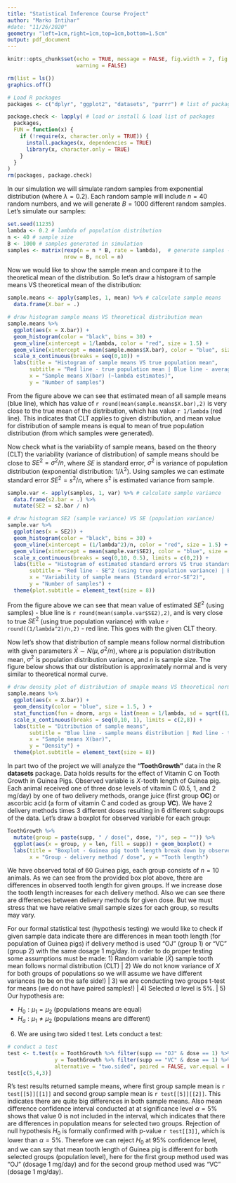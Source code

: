 ```yaml
---
title: "Statistical Inference Course Project"
author: "Marko Intihar"
#date: "11/26/2020"
geometry: "left=1cm,right=1cm,top=1cm,bottom=1.5cm"
output: pdf_document
---
```


```r
knitr::opts_chunk$set(echo = TRUE, message = FALSE, fig.width = 7, fig.height = 3,
                      warning = FALSE)
```

```r
rm(list = ls())
graphics.off()

# Load R packages
packages <- c("dplyr", "ggplot2", "datasets", "purrr") # list of packages to load

package.check <- lapply( # load or install & load list of packages
  packages,
  FUN = function(x) {
    if (!require(x, character.only = TRUE)) {
      install.packages(x, dependencies = TRUE)
      library(x, character.only = TRUE)
    }
  }
) 
rm(packages, package.check)

```

<!-- # Part 1: Simulation -->

<!-- We are investigating exponential distribution and we are comparing it with the Central Limit Theorem (CLT). Random variable $X$ follows exponential distribution $exp(\lambda)$, where parameter $lambda$ is rate parameter. The probability densitiy function (PDF) of exponentila distribution is: -->

<!-- $$ -->
<!-- f(x) =  -->
<!-- \begin{cases} -->
<!-- \lambda \cdot e^{-\lambda \cdot x}\, ,& x\geq 0 \\ -->
<!-- 0\, ,&x < 0 -->
<!-- \end{cases} -->
<!-- $$ -->

<!-- From the theory we know that mean or expected value of exponential distribution is $E[X]=\lambda$ and variance is $Var[X]=\frac{1}{\lambda}$. -->

In our simulation we will simulate random samples from exponential distribution (where $\lambda = 0.2$). Each random sample will include $n=40$ random numbers, and we will generate $B=1000$ different random samples. Let's simulate our samples:

::: {.tiny}
```r
set.seed(11235)
lambda <- 0.2 # lambda of population distribution
n <- 40 # sample size
B <- 1000 # samples generated in simulation
samples <- matrix(rexp(n = n * B, rate = lambda),  # generate samples - save to matrix
                  nrow = B, ncol = n)
```
::: 

Now we would like to show the sample mean and compare it to the theoretical mean of the distribution. So let's draw a histogram of sample means VS theoretical mean of the distribution:

::: {.tiny}
```r
sample.means <- apply(samples, 1, mean) %>% # calculate sample means
  data.frame(X.bar = .)

# draw histogram sample means VS theoretical distribution mean
sample.means %>% 
  ggplot(aes(x = X.bar)) + 
  geom_histogram(color = "black", bins = 30) +
  geom_vline(xintercept = 1/lambda, color = "red", size = 1.5) +
  geom_vline(xintercept = mean(sample.means$X.bar), color = "blue", size = 1.5) +
  scale_x_continuous(breaks = seq(0,10)) +
  labs(title = "Histogram of sample means VS true population mean",
       subtitle = "Red line - true population mean | Blue line - average of sample means",
       x = "Sample means X(bar) (~lambda estimates)", 
       y = "Number of samples") 
```
:::
From the figure above we can see that estimated mean of all sample means (blue line), which has value of `r round(mean(sample.means$X.bar),2)` is very close to the true mean of the distribution, which has value `r 1/lambda` (red line). This indicates that CLT applies to given distribution, and mean value for distribution of sample means is equal to mean of true population distribution (from which samples were generated). 

Now check what is the variability of sample means, based on the theory (CLT) the variability (variance of distribution) of sample means should be close to $SE^2=\sigma^2/n$, where $SE$ is standard error, $\sigma^2$ is variance of population distribution (exponential distribution: $1/\lambda^2$). Using samples we can estimate standard error $SE^2=s^2/n$, where $s^2$ is estimated variance from sample. 

::: {.tiny}
```r
sample.var <- apply(samples, 1, var) %>% # calculate sample variance
  data.frame(s2.bar = .) %>% 
  mutate(SE2 = s2.bar / n)

# draw histogram SE2 (sample variance) VS SE (population variance)
sample.var %>% 
  ggplot(aes(x = SE2)) +
  geom_histogram(color = "black", bins = 30) +
  geom_vline(xintercept = (1/lambda^2)/n, color = "red", size = 1.5) +
  geom_vline(xintercept = mean(sample.var$SE2), color = "blue", size = 1.5, alpha = 1/2) +
  scale_x_continuous(breaks = seq(0,10, 0.5), limits = c(0,2)) +
  labs(title = "Histogram of estimated standard errors VS true standard error",
       subtitle = "Red line - SE^2 (using true population variance) | Blue line - average of estimated SE^2 (using sample variance)",
       x = "Variability of sample means (Standard error-SE^2)",
       y = "Number of samples") +
  theme(plot.subtitle = element_text(size = 8))
```
:::

From the figure above we can see that mean value of estimated $SE^2$ (using samples) - blue line is `r round(mean(sample.var$SE2),2)`, and is very close to true $SE^2$ (using true population variance) with value `r round((1/lambda^2)/n,2)` - red line. This goes with the given CLT theory.

Now let's show that distribution of sample means follow normal distribution with given parameters $\bar{X} \sim N(\mu, \sigma^2/n)$, where $\mu$ is population distribution mean, $\sigma^2$ is population distribution variance, and $n$ is sample size. The figure below shows that our distribution is approximately normal and is very similar to theoretical normal curve.


::: {.tiny}
```r
# draw density plot of distribution of smaple means VS theoretical normal curve
sample.means %>% 
  ggplot(aes(x = X.bar)) +
  geom_density(color = "blue", size = 1.5, ) +
  stat_function(fun = dnorm, args = list(mean = 1/lambda, sd = sqrt((1/lambda^2)/n)), color = "red", size = 1.5) +
  scale_x_continuous(breaks = seq(0,10, 1), limits = c(2,8)) +
  labs(title = "Ditribution of sample means",
       subtitle = "Blue line - sample means distribution | Red line - theoretical distribution of sample means",
       x = "Sample means X(bar)",
       y = "Density") +
  theme(plot.subtitle = element_text(size = 8))
```
:::



In part two of the project we will analyze the **"ToothGrowth"** data in the R **datasets** package. Data holds results for the effect of Vitamin C on Tooth Growth in Guinea Pigs. Observed variable is $X$-tooth length of Guinea pig. Each animal received one of three dose levels of vitamin C (0.5, 1, and 2 mg/day) by one of two delivery methods, orange juice (first group **OC**) or ascorbic acid (a form of vitamin C and coded as group **VC**). We have 2 delivery methods times 3 different doses resulting in 6 different subgroups of the data. Let's draw a boxplot for observed variable for each group:

::: {.tiny}
```r
ToothGrowth %>% 
  mutate(group = paste(supp, " / dose(", dose, ")", sep = "")) %>% 
  ggplot(aes(x = group, y = len, fill = supp)) + geom_boxplot() +
  labs(title = "Boxplot - Guinea pig tooth length break down by observed group",
       x = "Group - delivery method / dose", y = "Tooth length")
```
:::

We have observed total of 60 Guinea pigs, each group consists of $n=10$ animals. As we can see from the provided box plot above, there are differences in observed tooth length for given groups. If we increase dose the tooth length increases for each delivery method. Also we can see there are differences between delivery methods for given dose. But we must stress that we have relative small sample sizes for each group, so results may vary.

For our formal statistical test (hypothesis testing) we would like to check if given sample data indicate there are differences in mean tooth length (for population of Guinea pigs) if delivery method is used "OJ" (group 1) or "VC" (group 2) with the same dosage 1 mg/day. In order to do proper testing some assumptions must be made: 1) Random variable ($\bar{X}$) sample tooth mean follows normal distribution (CLT) | 2) We do not know variance of $X$ for both groups of populations so we will assume we have different variances (to be on the safe side!) | 3) we are conducting two groups t-test for means (we do not have paired samples!) | 4) Selected $\alpha$ level is $5\%$. | 5) Our hypothesis are: 

* $H_0: \mu_1=\mu_2$ (populations means are equal)
* $H_a: \mu_1\ne\mu_2$ (populations means are different)

6) We are using two sided t test. Lets conduct a test:

::: {.tiny}
```r
# conduct a test
test <- t.test(x = ToothGrowth %>% filter(supp == "OJ" & dose == 1) %>% pull(len),
               y = ToothGrowth %>% filter(supp == "VC" & dose == 1) %>% pull(len),
               alternative = "two.sided", paired = FALSE, var.equal = FALSE)
test[c(5,4,3)]
```
:::

R's test results returned sample means, where first group sample mean is `r test[[5]][[1]]` and second group sample mean is `r test[[5]][[2]]`. This indicates there are quite big differences in both sample means. Also mean difference confidence interval conducted at at significance level $\alpha=5\%$ shows that value 0 is not included in the interval, which indicates that there are differences in population means for selected two groups. Rejection of null hypothesis $H_0$ is formally confirmed with p-value `r test[[3]]`, which is lower than $\alpha=5\%$. Therefore we can reject $H_0$ at $95\%$ confidence level, and we can say that mean tooth length of Guinea pig is different for both selected groups (population level), here for the first group method used was "OJ" (dosage 1 mg/day) and for the second group method used was "VC" (dosage 1 mg/day).
 

